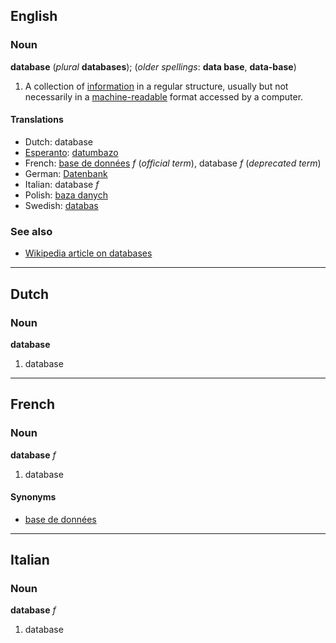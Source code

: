 ==English==
===Noun===
'''database''' (''plural'' '''databases'''); (''older spellings'': '''data base''', '''data-base''')

#A collection of [[information]] in a regular structure, usually but not necessarily in a [[machine-readable]] format accessed by a computer.

====Translations====
*Dutch: database
*[[Esperanto]]: [[datumbazo]]
*French: [[base de données]] ''f'' (''official term''), database ''f'' (''deprecated term'')
*German: [[Datenbank]]
*Italian: database ''f''
*Polish: [[baza danych]]
*Swedish: [[databas]]

===See also===
*[[w:en:Database|Wikipedia article on databases]]

----
==Dutch==
===Noun===
'''database'''

#database

----
==French==
===Noun===
'''database''' ''f''

#database

====Synonyms====
*[[base de données]]

----
==Italian==
===Noun===
'''database''' ''f''

#database